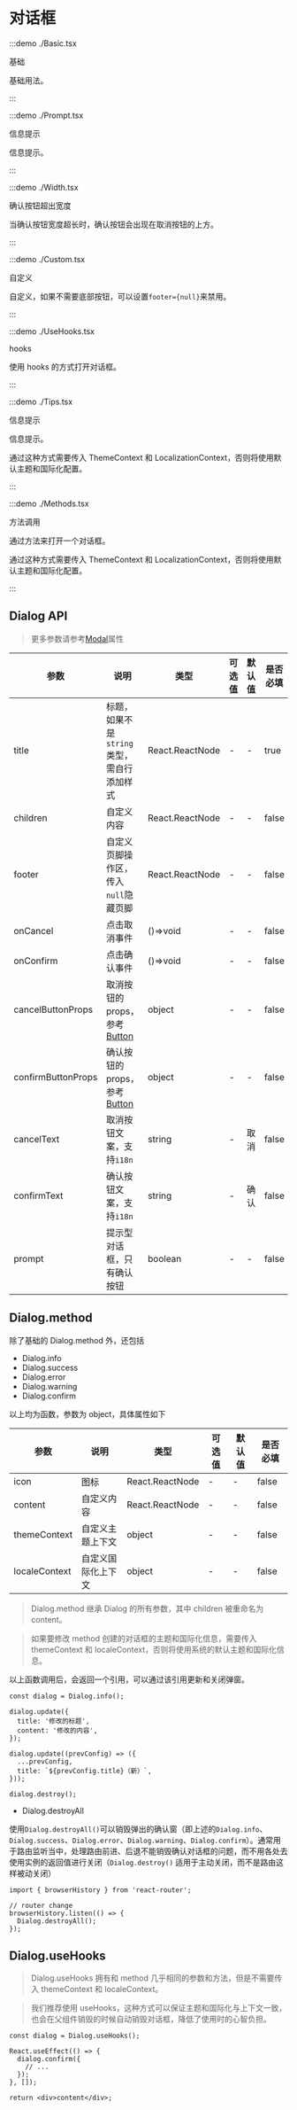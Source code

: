 # 对话框

:::demo ./Basic.tsx

基础

基础用法。

:::

:::demo ./Prompt.tsx

信息提示

信息提示。

:::

:::demo ./Width.tsx

确认按钮超出宽度

当确认按钮宽度超长时，确认按钮会出现在取消按钮的上方。

:::

:::demo ./Custom.tsx

自定义

自定义，如果不需要底部按钮，可以设置`footer={null}`来禁用。

:::

:::demo ./UseHooks.tsx

hooks

使用 hooks 的方式打开对话框。

:::

:::demo ./Tips.tsx

信息提示

信息提示。

通过这种方式需要传入 ThemeContext 和 LocalizationContext，否则将使用默认主题和国际化配置。

:::

:::demo ./Methods.tsx

方法调用

通过方法来打开一个对话框。

通过这种方式需要传入 ThemeContext 和 LocalizationContext，否则将使用默认主题和国际化配置。

:::

## Dialog API

> 更多参数请参考[Modal](/Modal)属性

| 参数 | 说明 | 类型 | 可选值 | 默认值 | 是否必填 |
| --- | --- | --- | --- | --- | --- |
| title | 标题，如果不是`string`类型，需自行添加样式 | React.ReactNode | - | - | true |
| children | 自定义内容 | React.ReactNode | - | - | false |
| footer | 自定义页脚操作区，传入`null`隐藏页脚 | React.ReactNode | - | - | false |
| onCancel | 点击取消事件 | ()=>void | - | - | false |
| onConfirm | 点击确认事件 | ()=>void | - | - | false |
| cancelButtonProps | 取消按钮的 props，参考[Button](/Button) | object | - | - | false |
| confirmButtonProps | 确认按钮的 props，参考[Button](/Button) | object | - | - | false |
| cancelText | 取消按钮文案，支持`i18n` | string | - | 取消 | false |
| confirmText | 确认按钮文案，支持`i18n` | string | - | 确认 | false |
| prompt | 提示型对话框，只有确认按钮 | boolean | - | - | false |

## Dialog.method

除了基础的 Dialog.method 外，还包括

- Dialog.info
- Dialog.success
- Dialog.error
- Dialog.warning
- Dialog.confirm

以上均为函数，参数为 object，具体属性如下

| 参数          | 说明               | 类型            | 可选值 | 默认值 | 是否必填 |
| ------------- | ------------------ | --------------- | ------ | ------ | -------- |
| icon          | 图标               | React.ReactNode | -      | -      | false    |
| content       | 自定义内容         | React.ReactNode | -      | -      | false    |
| themeContext  | 自定义主题上下文   | object          | -      | -      | false    |
| localeContext | 自定义国际化上下文 | object          | -      | -      | false    |

> Dialog.method 继承 Dialog 的所有参数，其中 children 被重命名为 content。

> 如果要修改 method 创建的对话框的主题和国际化信息，需要传入 themeContext 和 localeContext，否则将使用系统的默认主题和国际化信息。

以上函数调用后，会返回一个引用，可以通过该引用更新和关闭弹窗。

```tsx
const dialog = Dialog.info();

dialog.update({
  title: '修改的标题',
  content: '修改的内容',
});

dialog.update((prevConfig) => ({
  ...prevConfig,
  title: `${prevConfig.title}（新）`,
}));

dialog.destroy();
```

- Dialog.destroyAll

使用`Dialog.destroyAll()`可以销毁弹出的确认窗（即上述的`Dialog.info`、`Dialog.success`、`Dialog.error`、`Dialog.warning`、`Dialog.confirm`）。通常用于路由监听当中，处理路由前进、后退不能销毁确认对话框的问题，而不用各处去使用实例的返回值进行关闭（`Dialog.destroy()` 适用于主动关闭，而不是路由这样被动关闭）

```tsx
import { browserHistory } from 'react-router';

// router change
browserHistory.listen(() => {
  Dialog.destroyAll();
});
```

## Dialog.useHooks

> Dialog.useHooks 拥有和 method 几乎相同的参数和方法，但是不需要传入 themeContext 和 localeContext。

> 我们推荐使用 useHooks，这种方式可以保证主题和国际化与上下文一致，也会在父组件销毁的时候自动销毁对话框，降低了使用时的心智负担。

```tsx
const dialog = Dialog.useHooks();

React.useEffect(() => {
  dialog.confirm({
    // ...
  });
}, []);

return <div>content</div>;
```
